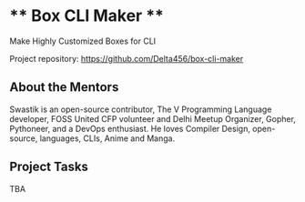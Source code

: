 # ** Box CLI Maker ** 

Make Highly Customized Boxes for CLI

Project repository: https://github.com/Delta456/box-cli-maker

## About the Mentors

Swastik is an open-source contributor, The V Programming Language developer, FOSS United CFP volunteer and Delhi Meetup Organizer, Gopher, Pythoneer, and a DevOps enthusiast. He loves Compiler Design, open-source, languages, CLIs, Anime and Manga. 

## Project Tasks

TBA
